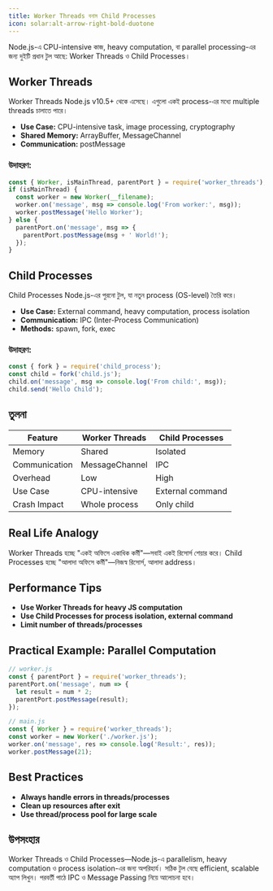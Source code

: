 ```yaml
---
title: Worker Threads বনাম Child Processes
icon: solar:alt-arrow-right-bold-duotone
---
```


Node.js-এ CPU-intensive কাজ, heavy computation, বা parallel processing-এর জন্য দুইটি প্রধান টুল আছে: Worker Threads ও Child Processes।

## Worker Threads

Worker Threads Node.js v10.5+ থেকে এসেছে। এগুলো একই process-এর মধ্যে multiple threads চালাতে পারে।

- **Use Case:** CPU-intensive task, image processing, cryptography
- **Shared Memory:** ArrayBuffer, MessageChannel
- **Communication:** postMessage

### উদাহরণ:
```js
const { Worker, isMainThread, parentPort } = require('worker_threads');
if (isMainThread) {
  const worker = new Worker(__filename);
  worker.on('message', msg => console.log('From worker:', msg));
  worker.postMessage('Hello Worker');
} else {
  parentPort.on('message', msg => {
    parentPort.postMessage(msg + ' World!');
  });
}
```

## Child Processes

Child Processes Node.js-এর পুরনো টুল, যা নতুন process (OS-level) তৈরি করে।

- **Use Case:** External command, heavy computation, process isolation
- **Communication:** IPC (Inter-Process Communication)
- **Methods:** spawn, fork, exec

### উদাহরণ:
```js
const { fork } = require('child_process');
const child = fork('child.js');
child.on('message', msg => console.log('From child:', msg));
child.send('Hello Child');
```

## তুলনা

| Feature         | Worker Threads      | Child Processes     |
|----------------|--------------------|--------------------|
| Memory         | Shared             | Isolated           |
| Communication  | MessageChannel     | IPC                |
| Overhead       | Low                | High               |
| Use Case       | CPU-intensive      | External command   |
| Crash Impact   | Whole process      | Only child         |

## Real Life Analogy

Worker Threads হচ্ছে "একই অফিসে একাধিক কর্মী"—সবাই একই রিসোর্স শেয়ার করে। Child Processes হচ্ছে "আলাদা অফিসে কর্মী"—নিজস্ব রিসোর্স, আলাদা address।

## Performance Tips

- **Use Worker Threads for heavy JS computation**
- **Use Child Processes for process isolation, external command**
- **Limit number of threads/processes**

## Practical Example: Parallel Computation

```js
// worker.js
const { parentPort } = require('worker_threads');
parentPort.on('message', num => {
  let result = num * 2;
  parentPort.postMessage(result);
});

// main.js
const { Worker } = require('worker_threads');
const worker = new Worker('./worker.js');
worker.on('message', res => console.log('Result:', res));
worker.postMessage(21);
```

## Best Practices

- **Always handle errors in threads/processes**
- **Clean up resources after exit**
- **Use thread/process pool for large scale**

## উপসংহার

Worker Threads ও Child Processes—Node.js-এ parallelism, heavy computation ও process isolation-এর জন্য অপরিহার্য। সঠিক টুল বেছে efficient, scalable অ্যাপ লিখুন। পরবর্তী পাঠে IPC ও Message Passing নিয়ে আলোচনা হবে।
